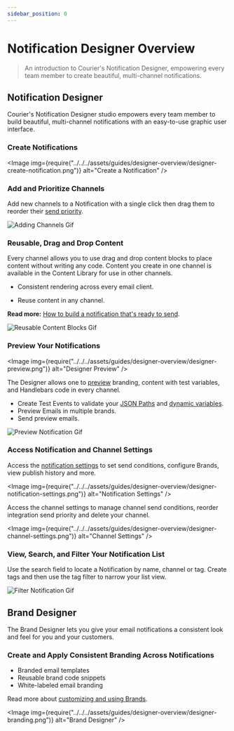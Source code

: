 ```yaml
---
sidebar_position: 0
---
```



# Notification Designer Overview

> An introduction to Courier's Notification Designer, empowering every team member to create beautiful, multi-channel notifications.

## Notification Designer

Courier's Notification Designer studio empowers every team member to build beautiful, multi-channel notifications with an easy-to-use graphic user interface.

### Create Notifications

<Image
  img={require("../../../assets/guides/designer-overview/designer-create-notification.png")}
  alt="Create a Notification"
/>

### Add and Prioritize Channels

Add new channels to a Notification with a single click then drag them to reorder their [send priority](../../../platform/sending/channel-priority.mdx).

<GifWrapper width={916} height={620} caption="Add a Channel to Your Notifications">

![Adding Channels Gif](../../../assets/guides/designer-overview/designer-select-channel.gif)

</GifWrapper>

### Reusable, Drag and Drop Content

Every channel allows you to use drag and drop content blocks to place content without writing any code. Content you create in one channel is available in the Content Library for use in other channels.

- Consistent rendering across every email client.

- Reuse content in any channel.

**Read more:** [How to build a notification that's ready to send](design-a-notification.mdx).

<GifWrapper width={1011} height={616} caption="Reusable Content Blocks">

![Reusable Content Blocks Gif](../../../assets/guides/designer-overview/designer-reusable-content.gif)

</GifWrapper>

### Preview Your Notifications

<Image
  img={require("../../../assets/guides/designer-overview/designer-preview.png")}
  alt="Designer Preview"
/>

The Designer allows one to [preview](how-to-preview-notification.mdx) branding, content with test variables, and Handlebars code in every channel.

- Create Test Events to validate your [JSON Paths](/docs/platform/content/using-variables/json-paths-variables/) and [dynamic variables](/docs/platform/content/using-variables/inserting-variables/). <!-- Link follow-up doc -->
- Preview Emails in multiple brands.
- Send preview emails.

<GifWrapper width={710} height={755} caption="Preview Notification">

![Preview Notification Gif](../../../assets/guides/designer-overview/designer-preview-brand.gif)

</GifWrapper>

### Access Notification and Channel Settings

Access the [notification settings](/docs/platform/content/notification-settings/general-settings/) to set send conditions, configure Brands, view publish history and more. <!-- Link follow-up doc -->

<Image
  img={require("../../../assets/guides/designer-overview/designer-notification-settings.png")}
  alt="Notification Settings"
/>

Access the channel settings to manage channel send conditions, reorder integration send priority and delete your channel.

<Image
  img={require("../../../assets/guides/designer-overview/designer-channel-settings.png")}
  alt="Channel Settings"
/>

### View, Search, and Filter Your Notification List

Use the search field to locate a Notification by name, channel or tag. Create tags and then use the tag filter to narrow your list view.

<GifWrapper width={1018} height={538} caption="Filter Your Notifications">

![Filter Notification Gif](../../../assets/guides/designer-overview/designer-filter.gif)

</GifWrapper>

## Brand Designer

The Brand Designer lets you give your email notifications a consistent look and feel for you and your customers.

### Create and Apply Consistent Branding Across Notifications

- Branded email templates
- Reusable brand code snippets
- White-labeled email branding

Read more about [customizing and using Brands](../brands/how-to-use-brands-to-customize.mdx).

<Image
  img={require("../../../assets/guides/designer-overview/designer-branding.png")}
  alt="Brand Designer"
/>
